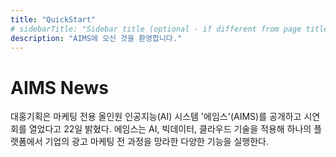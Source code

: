 ```yaml
---
title: "QuickStart"
# sidebarTitle: "Sidebar title (optional - if different from page title)"
description: "AIMS에 오신 것을 환영합니다."
---
```



# AIMS News
<Card title="대홍기획, 마케팅 전용 올인원 AI 시스템 '에임스' 공개" href="https://www.yna.co.kr/view/AKR20240722048400003">
대홍기획은 마케팅 전용 올인원 인공지능(AI) 시스템 '에임스'(AIMS)를 공개하고 시연회를 열었다고 22일 밝혔다.
에임스는 AI, 빅데이터, 클라우드 기술을 적용해 하나의 플랫폼에서 기업의 광고 마케팅 전 과정을 망라한 다양한 기능을 실행한다.
</Card>

